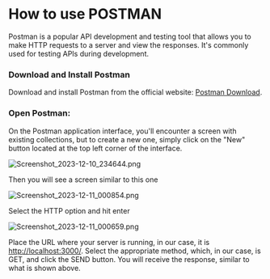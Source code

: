 
# How to use POSTMAN


Postman is a popular API development and testing tool that allows you to make HTTP requests to a server and view the responses. It's commonly used for testing APIs during development.


### Download and Install Postman


Download and install Postman from the official website: [Postman Download](https://www.postman.com/downloads/).


### Open Postman:


On the Postman application interface, you'll encounter a screen with existing collections, but to create a new one, simply click on the "New" button located at the top left corner of the interface.


![Screenshot_2023-12-10_234644.png](https://prod-files-secure.s3.us-west-2.amazonaws.com/dd624914-6876-4b58-9694-424f7aa5e22a/10eec1d4-074b-4586-9c27-d8d2c9bfd82f/Screenshot_2023-12-10_234644.png?X-Amz-Algorithm=AWS4-HMAC-SHA256&X-Amz-Content-Sha256=UNSIGNED-PAYLOAD&X-Amz-Credential=AKIAT73L2G45HZZMZUHI%2F20240206%2Fus-west-2%2Fs3%2Faws4_request&X-Amz-Date=20240206T004206Z&X-Amz-Expires=3600&X-Amz-Signature=e8ef92f3ec85cc0ad0d74d58ca1150c80928864be35a3ca5529469d9a10204da&X-Amz-SignedHeaders=host&x-id=GetObject)


Then you will see a screen similar to this one


![Screenshot_2023-12-11_000854.png](https://prod-files-secure.s3.us-west-2.amazonaws.com/dd624914-6876-4b58-9694-424f7aa5e22a/f3f56359-24dc-4a59-b7bd-150b3bc3a90e/Screenshot_2023-12-11_000854.png?X-Amz-Algorithm=AWS4-HMAC-SHA256&X-Amz-Content-Sha256=UNSIGNED-PAYLOAD&X-Amz-Credential=AKIAT73L2G45HZZMZUHI%2F20240206%2Fus-west-2%2Fs3%2Faws4_request&X-Amz-Date=20240206T004206Z&X-Amz-Expires=3600&X-Amz-Signature=23b1a4e5c6cca60776cd9775a0ff5acc68745057e763154834577d03b47f0ae0&X-Amz-SignedHeaders=host&x-id=GetObject)


Select the HTTP option and hit enter


![Screenshot_2023-12-11_000659.png](https://prod-files-secure.s3.us-west-2.amazonaws.com/dd624914-6876-4b58-9694-424f7aa5e22a/b0296a6e-adaf-40be-b7f8-244120dea2f2/Screenshot_2023-12-11_000659.png?X-Amz-Algorithm=AWS4-HMAC-SHA256&X-Amz-Content-Sha256=UNSIGNED-PAYLOAD&X-Amz-Credential=AKIAT73L2G45HZZMZUHI%2F20240206%2Fus-west-2%2Fs3%2Faws4_request&X-Amz-Date=20240206T004206Z&X-Amz-Expires=3600&X-Amz-Signature=81a010beeb7986ba2060c461d3e56f0eb3e7b5aeeee69d46f88a4bd634550170&X-Amz-SignedHeaders=host&x-id=GetObject)


Place the URL where your server is running, in our case, it is [http://localhost:3000/](http://localhost:3000/). Select the appropriate method, which, in our case, is GET, and click the SEND button. You will receive the response, similar to what is shown above.

